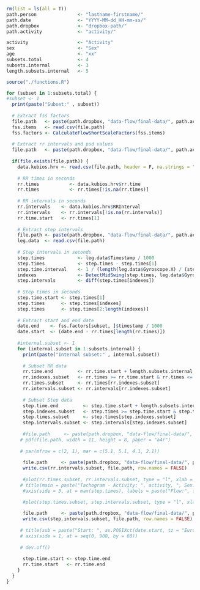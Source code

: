 ```r
  rm(list = ls(all = T))
  path.person               <- "lastname-firstname/"
  path.date                 <- "YYYY-MM-dd_HH-mm-ss/"
  path.dropbox              <- "dropbox-path/"
  path.activity             <- "activity/"

  activity                  <- "Activity"
  sex                       <- "Sex"
  age                       <- "xx"
  subsets.total             <- 4
  subsets.internal          <- 3
  length.subsets.internal   <- 5
```

```r
  source("./functions.R")
```

```r

  for (subset in 1:subsets.total) {
  #subset <- 1
    print(paste("Subset:" , subset))
  
    # Extract fss factors
    file.path   <- paste(path.dropbox, "data-flow/final-data/", path.activity, path.person, path.date, "scale.csv", sep ="")
    fss.items   <- read.csv(file.path)
    fss.factors <- CalculateFlowShortScaleFactors(fss.items)
  
    # Extract rr intervals and psd values 
    file.path   <- paste(path.dropbox, "data-flow/final-data/", path.activity, path.person, path.date, "subset-", subset, "/hrv-data.txt", sep ="")
    
    if(file.exists(file.path)) {
      data.kubios.hrv <- read.csv(file.path, header = F, na.strings = "", fill = T, skip = 97, col.names = c("NA1", "rr.time", "RRInterval", "FFTFrequency", "FFTPSD", "ARFrequency", "ARPSD", "NA2", "NA3", "NA4", "NA5"))
      
      # RR times in seconds
      rr.times           <- data.kubios.hrv$rr.time
      rr.times           <- rr.times[!is.na(rr.times)]
      
      # RR intervals in seconds
      rr.intervals    <- data.kubios.hrv$RRInterval
      rr.intervals    <- rr.intervals[!is.na(rr.intervals)]
      rr.time.start   <- rr.times[1]
      
      # Extract step intervals 
      file.path <- paste(path.dropbox, "data-flow/final-data/", path.activity, path.person, path.date, "subset-", subset, "/leg-data.csv", sep ="")
      leg.data  <- read.csv(file.path)
      
      # Step intervals in seconds
      step.times            <- leg.data$Timestamp / 1000
      step.times            <- step.times - step.times[1]
      step.time.interval    <- 1 / (length(leg.data$Gyroscope.X) / (step.times[length(step.times)]))
      indexes               <- DetectMidSwing(step.times, leg.data$Gyroscope.X, step.time.interval, c = 1.5, plot = F)
      step.intervals        <- diff(step.times[indexes])
  
      # Step times in seconds
      step.time.start <- step.times[1]
      step.times      <- step.times[indexes]
      step.times      <- step.times[2:length(indexes)]
      
      # Extract start and end date
      date.end    <- fss.factors[subset, ]$timestamp / 1000
      date.start  <- (date.end - rr.times[length(rr.times)])
      
      #internal.subset <- 1
      for (internal.subset in 1:subsets.internal) {
        print(paste("Internal subset:" , internal.subset))
        
        # Subset RR data
        rr.time.end         <- rr.time.start + length.subsets.internal * 60 
        rr.indexes.subset   <- rr.times >= rr.time.start & rr.times <= rr.time.end
        rr.times.subset     <- rr.times[rr.indexes.subset]
        rr.intervals.subset <- rr.intervals[rr.indexes.subset]
        
        # Subset Step data
        step.time.end         <- step.time.start + length.subsets.internal * 60 
        step.indexes.subset   <- step.times >= step.time.start & step.times <= step.time.end
        step.times.subset     <- step.times[step.indexes.subset]
        step.intervals.subset <- step.intervals[step.indexes.subset]
      
        #file.path     <- paste(path.dropbox, "data-flow/final-data/", path.activity, path.person, substr(path.date, 1, 19), "-", "subset-", subset, "-", internal.subset, "-rr-intervals-and-step-intervals.pdf", sep ="")
       # pdf(file.path, width = 11, height = 8, paper = "a4r")
    
       # par(mfrow = c(2, 1), mar = c(5.1, 5.1, 4.1, 2.1))
        
        file.path     <- paste(path.dropbox, "data-flow/final-data/", path.activity, path.person, substr(path.date, 1, 19), "-", "subset-", subset, "-", internal.subset, "-rr-intervals.csv", sep ="")
        write.csv(rr.intervals.subset, file.path, row.names = FALSE)
      
        #plot(rr.times.subset, rr.intervals.subset, type = "l", xlab = "Time (s)", ylab = "RR Interval (s)", xaxs = "i", yaxs = "i", xaxt = "n", xlim = c(rr.time.start, rr.time.end))
       # title(main = paste("Tachogram - Activity: ", activity, ", Sex: ", sex, ", Age: ", age, ", Subset ", subset, "/",  subsets.total, " - ", internal.subset, sep = ""))
        #axis(side = 3, at = max(step.times), labels = paste("Flow:", fss.factors$flow[subset]))

        #plot(step.times.subset, step.intervals.subset, type = "l", xlab = "Time (s)", ylab = "Step Interval (s)", xaxs = "i", yaxs = "i", xaxt = "n", xlim = c(step.time.start, step.time.end))
        
        file.path     <- paste(path.dropbox, "data-flow/final-data/", path.activity, path.person, substr(path.date, 1, 19), "-", "subset-", subset, "-", internal.subset, "-step-intervals.csv", sep ="")
        write.csv(step.intervals.subset, file.path, row.names = FALSE)
        
       # title(sub = paste("Start: ", as.POSIXct(date.start, tz = "Europe/Berlin", origin = "1970-01-01"), ", End: ", as.POSIXct(date.end, tz = "Europe/Berlin", origin = "1970-01-01"), sep = ""))
       # axis(side = 1, at = seq(0, 900, by = 60))
        
       # dev.off()
        
        step.time.start <- step.time.end
        rr.time.start   <- rr.time.end
      }
    }
  }
```